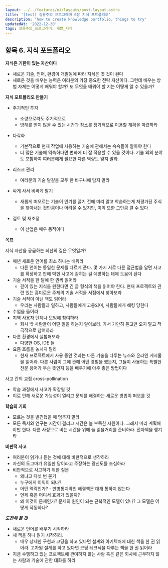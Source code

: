 ```yaml
---
layout: ../../features/ui/layouts/post-layout.astro
title: '[test] 실용주의 프로그래머 6장 지식 포트폴리오'
description: 'how to create knowledge portfolio, things to try'
updatedAt: '2022-12-30'
tags: 실용주의_프로그래머, 개발_지식
---
```


## 항목 6. 지식 포트폴리오

**지식은 기한이 있는 자산이다**

- 새로운 기술, 언어, 환경이 개발됨에 따라 지식은 옛 것이 된다
- 새로운 것을 배우는 능력은 여러분의 가장 중요한 전략 자산이다. 그런데 배우는 방법 자체는 어떻게 배워야 할까? 또 무엇을 배워야 할 지는 어떻게 알 수 있을까?

**지식 포트폴리오 만들기**

- 주기적인 투자

  - 소량으로라도 주기적으로
  - 방해를 받지 않을 수 있는 시간과 장소를 정기적으로 이용할 계획을 마련하라

- 다각화

  - 기본적으로 현재 작업에 사용하는 기술에 관해서는 속속들이 알아야 한다
  - 더 많은 기술에 익숙하다면 변화에 더 잘 적응할 수 있을 것이다. 기술 외의 분야도 포함하여 여러분에게 필요한 다른 역량도 잊지 말라.

- 리스크 관리

  - 여러분의 기술 달걀을 모두 한 바구니에 담지 말라

- 싸게 사서 비싸게 팔기

  - 새롭게 떠오르는 기술이 인기를 끌기 전에 미리 알고 학습하는게 저평가된 주식을 찾아내는 것만큼이나 어려울 수 있지만, 이익 또한 그만큼 클 수 있다

- 검토 및 재조정
  - 이 산업은 매우 동적이다

**목표**

지식 자산을 공급하는 최선의 길은 무엇일까?

- 매년 새로운 언어를 최소 하나는 배워라
  - 다른 언어는 동일한 문제를 다르게 푼다. 몇 가지 서로 다른 접근법을 알면 사고를 확장하고 판에 박힌 사고에 갇히는 걸 예방하는 데에 도움이 된다
- 기술 서적을 한 달에 한 권씩 읽어라
  - 깊이 있는 지식을 원한다면 긴 글 형식의 책을 읽어야 한다. 현재 프로젝트와 관련 있는 흥미로운 주제의 기술 서적을 서점에서 찾아보라
- 기술 서적이 아닌 책도 읽어라
  - 우리는 사람들과 일하고, 사람들에게 고용되며, 사람들에게 해킹 당한다
- 수업을 들어라
- 지역 사용자 단체나 모임에 참여하라
  - 회사 밖 사람들이 어떤 일을 하는지 알아보라. 가서 가만히 듣고만 오지 말고 적극적으로 참여하라
- 다른 환경에서 실험해보라
  - 다양한 OS, IDE 들
- 요즘 흐름을 놓치지 말라
  - 현재 프로젝트에서 사용 중인 것과는 다른 기술을 다루는 뉴스와 온라인 게시물을 읽어라. 다른 사람이 그에 관해 어떤 경험을 했는지, 그들이 사용하는 특별한 전문 용어가 무슨 뜻인지 등을 배우기에 아주 좋은 방법이다

사고 간의 교접 cross-pollination

- 학습 과정에서 사고가 확장될 것
- 이로 인해 새로운 가능성이 열리고 문제를 해결하는 새로운 방법이 떠오를 것

**학습의 기회**

- 모르는 것을 발견했을 때 멈추지 말라
- 모든 독서와 연구는 시간이 걸리고 시간은 늘 부족한 자원이다. 그래서 미리 계획해야만 한다. 다른 사정으로 비는 시간을 위해 늘 읽을거리를 준비하라. 전자책을 챙겨라

**비판적 사고**

- 여러분이 읽거나 듣는 것에 대해 비판적으로 생각하라
- 자신의 도그마가 유일한 답이라고 주장하는 광신도를 조심하라
- 비판적으로 사고하기 위한 질문
  - 왜냐고 다섯 번 묻기
  - 누구에게 이익이 되나?
  - 어떤 맥락인가? - 만병통치약인 해결책은 대개 통하지 않는다
  - 언제 혹은 어디서 효과가 있을까?
  - 왜 이것이 문제인가? 문제의 원인이 되는 근복적인 모델이 있나? 그 모델은 어떻게 작동하나?

_**도전해 볼 것**_

- 새로운 언어를 배우기 시작하라
- 새 책을 하나 읽기 시작하라.
  - 매우 상세한 구현과 코딩을 하고 있다면 설계와 아키텍처에 대한 책을 한 권 읽어라. 고차원 설계를 하고 있다면 코딩 테크닉을 다루는 책을 한 권 읽어라
- 지금 수행하고 있는 프로젝트에 관여하지 않는 사람 혹은 같은 회사에 근무하지 않는 사람과 기술에 관한 대화를 하라
